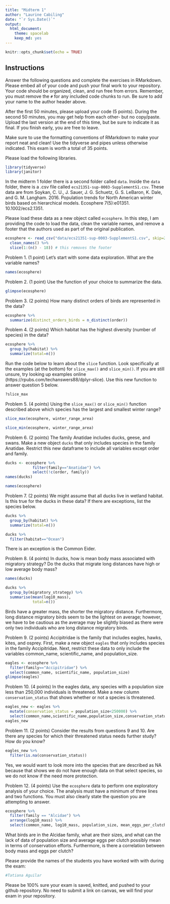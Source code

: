 ```yaml
---
title: "Midterm 1"
author: "Laurine Cabiling"
date: "`r Sys.Date()`"
output:
  html_document: 
    theme: spacelab
    keep_md: yes
---
```


```r
knitr::opts_chunk$set(echo = TRUE)
```

## Instructions
Answer the following questions and complete the exercises in RMarkdown. Please embed all of your code and push your final work to your repository. Your code should be organized, clean, and run free from errors. Remember, you must remove the `#` for any included code chunks to run. Be sure to add your name to the author header above.  

After the first 50 minutes, please upload your code (5 points). During the second 50 minutes, you may get help from each other- but no copy/paste. Upload the last version at the end of this time, but be sure to indicate it as final. If you finish early, you are free to leave.

Make sure to use the formatting conventions of RMarkdown to make your report neat and clean! Use the tidyverse and pipes unless otherwise indicated. This exam is worth a total of 35 points. 

Please load the following libraries.
```r
library(tidyverse)
library(janitor)
```

In the midterm 1 folder there is a second folder called `data`. Inside the `data` folder, there is a .csv file called `ecs21351-sup-0003-SupplementS1.csv`. These data are from Soykan, C. U., J. Sauer, J. G. Schuetz, G. S. LeBaron, K. Dale, and G. M. Langham. 2016. Population trends for North American winter birds based on hierarchical models. Ecosphere 7(5):e01351. 10.1002/ecs2.1351.  

Please load these data as a new object called `ecosphere`. In this step, I am providing the code to load the data, clean the variable names, and remove a footer that the authors used as part of the original publication.
```r
ecosphere <- read_csv("data/ecs21351-sup-0003-SupplementS1.csv", skip=2) %>% 
  clean_names() %>%
  slice(1:(n() - 18)) # this removes the footer
```

Problem 1. (1 point) Let's start with some data exploration. What are the variable names?
```r
names(ecosphere)
```

Problem 2. (1 point) Use the function of your choice to summarize the data.
```r
glimpse(ecosphere)
```

Problem 3. (2 points) How many distinct orders of birds are represented in the data?
```r
ecosphere %>% 
  summarize(distinct_orders_birds = n_distinct(order))
```

Problem 4. (2 points) Which habitat has the highest diversity (number of species) in the data?
```r
ecosphere %>% 
  group_by(habitat) %>% 
  summarize(total=n())
```

Run the code below to learn about the `slice` function. Look specifically at the examples (at the bottom) for `slice_max()` and `slice_min()`. If you are still unsure, try looking up examples online (https://rpubs.com/techanswers88/dplyr-slice). Use this new function to answer question 5 below.
```r
?slice_max
```

Problem 5. (4 points) Using the `slice_max()` or `slice_min()` function described above which species has the largest and smallest winter range?
```r
slice_max(ecosphere, winter_range_area)
```

```r
slice_min(ecosphere, winter_range_area)
```

Problem 6. (2 points) The family Anatidae includes ducks, geese, and swans. Make a new object `ducks` that only includes species in the family Anatidae. Restrict this new dataframe to include all variables except order and family.
```r
ducks <- ecosphere %>% 
            filter(family=="Anatidae") %>% 
            select(!c(order, family))
names(ducks)
```
```r
names(ecosphere)
```

Problem 7. (2 points) We might assume that all ducks live in wetland habitat. Is this true for the ducks in these data? If there are exceptions, list the species below.
```r
ducks %>% 
  group_by(habitat) %>% 
  summarize(total=n())
```
```r
ducks %>% 
  filter(habitat=="Ocean")
```
There is an exception is the Common Eider.

Problem 8. (4 points) In ducks, how is mean body mass associated with migratory strategy? Do the ducks that migrate long distances have high or low average body mass?
```r
names(ducks)
```

```r
ducks %>% 
  group_by(migratory_strategy) %>% 
  summarise(mean(log10_mass),
            total=n())
```
Birds have a greater mass, the shorter the migratory distance. Furthermore, long distance migratory birds seem to be the lightest on average; however, we have to be cautious as the average may be slightly biased as there were only two individuals who are long distance migratory birds. 

Problem 9. (2 points) Accipitridae is the family that includes eagles, hawks, kites, and osprey. First, make a new object `eagles` that only includes species in the family Accipitridae. Next, restrict these data to only include the variables common_name, scientific_name, and population_size.
```r
eagles <- ecosphere %>% 
  filter(family=="Accipitridae") %>% 
  select(common_name, scientific_name, population_size)
glimpse(eagles)
```

Problem 10. (4 points) In the eagles data, any species with a population size less than 250,000 individuals is threatened. Make a new column `conservation_status` that shows whether or not a species is threatened.
```r
eagles_new <- eagles %>% 
  mutate(conservation_status = population_size<250000) %>% 
  select(common_name,scientific_name,population_size,conservation_status)
eagles_new
```

Problem 11. (2 points) Consider the results from questions 9 and 10. Are there any species for which their threatened status needs further study? How do you know?

```r
eagles_new %>% 
  filter(is.na(conservation_status))
```
Yes, we would want to look more into the species that are described as NA because that shows we do not have enough data on that select species, so we do not know if the need more protection. 

Problem 12. (4 points) Use the `ecosphere` data to perform one exploratory analysis of your choice. The analysis must have a minimum of three lines and two functions. You must also clearly state the question you are attempting to answer.

```r
ecosphere %>% 
  filter(family == "Alcidae") %>% 
  arrange(log10_mass) %>% 
  select(common_name, log10_mass, population_size, mean_eggs_per_clutch)
```
What birds are in the Alcidae family, what are their sizes, and what can the lack of data of population size and average eggs per clutch possibly mean in terms of conservation efforts. Furthermore, is there a correlation between body mass and eggs per clutch? 

Please provide the names of the students you have worked with with during the exam:
```r
#Tatiana Aguilar 
```

Please be 100% sure your exam is saved, knitted, and pushed to your github repository. No need to submit a link on canvas, we will find your exam in your repository.